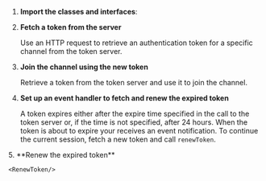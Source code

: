 
<PlatformWrapper platform="android, ios, macos, unity, react-js">

1. **Import the <Vpd k="SDK" /> classes and interfaces**:

    <ImportLibraries/>

1.  **Fetch a token from the server**

    Use an HTTP request to retrieve an authentication token for a specific channel from the token server.

    <FetchToken/>

3. **Join the channel using the new token**

    Retrieve a token from the token server and use it to join the channel.
    
    <JoinChannel/>

1. **Set up an event handler to fetch and renew the expired token**

    A token expires either after the expire time specified in the call to the token server or, if the time is
    not specified, after 24 hours. When the token is about to expire your <Vpl k="CLIENT"/> receives an event notification. To continue the current session, fetch a new token and call `renewToken`.

    <EventHandler/>

<PlatformWrapper platform="unity">
5.  **Renew the expired token**

    <RenewToken/>
</PlatformWrapper>

</PlatformWrapper>
